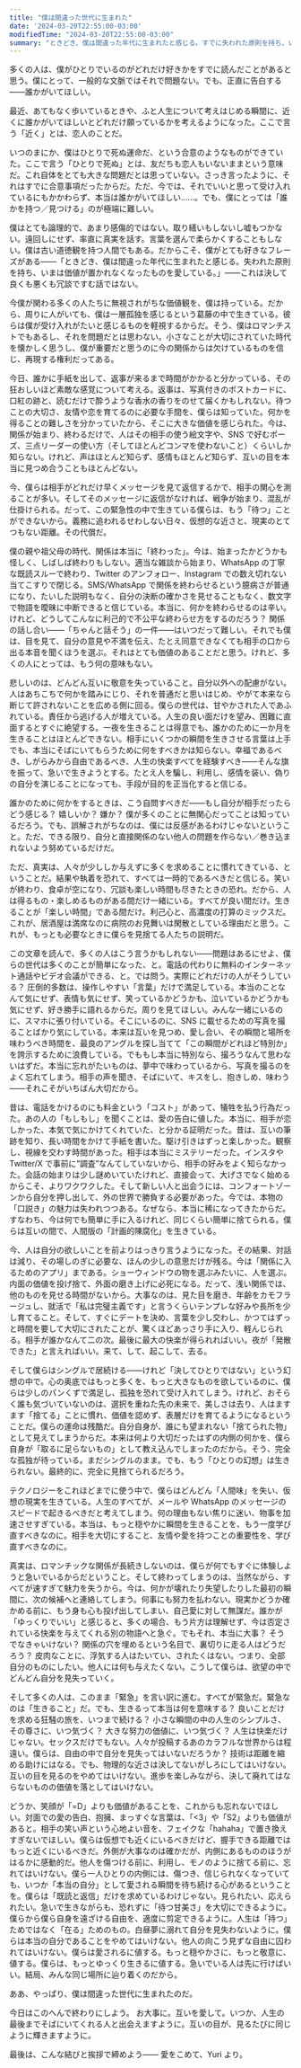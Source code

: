 ```yaml
---
title: "僕は間違った世代に生まれた"
date: '2024-03-20T22:55:00-03:00'
modifiedTime: "2024-03-20T22:55:00-03:00"
summary: "ときどき、僕は間違った年代に生まれたと感じる。すでに失われた原則を持ち、いまは価値が置かれなくなったものを愛している。"
---
```



多くの人は、僕がひとりでいるのがどれだけ好きかをすでに読んだことがあると思う。僕にとって、一般的な文脈ではそれで問題ない。でも、正直に告白する——誰かがいてほしい。

最近、あてもなく歩いているときや、ふと人生について考えはじめる瞬間に、近くに誰かがいてほしいとどれだけ願っているかを考えるようになった。ここで言う「近く」とは、恋人のことだ。

いつのまにか、僕はひとりで死ぬ運命だ、という合意のようなものができていた。ここで言う「ひとりで死ぬ」とは、友だちも恋人もいないままという意味だ。これ自体をとても大きな問題だとは思っていない。さっき言ったように、それはすでに合意事項だったからだ。ただ、今では、それでいいと思って受け入れているにもかかわらず、本当は誰かがいてほしい……。でも、僕にとっては「誰かを持つ／見つける」のが極端に難しい。

僕はとても論理的で、あまり感傷的ではない。取り繕いもしないし嘘もつかない。遠回しにせず、率直に真実を話す。言葉を選んで柔らかくすることもしない。僕は古い道徳観を持つ人間でもある。だからこそ、僕がとても好きなフレーズがある——「ときどき、僕は間違った年代に生まれたと感じる。失われた原則を持ち、いまは価値が置かれなくなったものを愛している。」——これは決して良くも悪くも冗談ですむ話ではない。

今僕が関わる多くの人たちに無視されがちな価値観を、僕は持っている。だから、周りに人がいても、僕は一層孤独を感じるという葛藤の中で生きている。彼らは僕が受け入れがたいと感じるものを軽視するからだ。そう、僕はロマンチストでもあるし、それを問題だとは思わない。小さなことが大切にされていた時代を懐かしく思うし、僕が重要だと思うのに今の関係からは欠けているものを信じ、再現する権利だってある。

今日、誰かに手紙を出して、返事が来るまで時間がかかると分かっている、その狂おしいほど素敵な感覚について考える。返事は、写真付きのポストカードに、口紅の跡と、読むだけで酔うような香水の香りをのせて届くかもしれない。待つことの大切さ、友情や恋を育てるのに必要な手間を、僕らは知っていた。何かを得ることの難しさを分かっていたから、そこに大きな価値を感じられた。今は、関係が始まり、終わるだけで、人はその相手の使う絵文字や、SNS で好むポーズ、三点リーダーの使い方（そしてほとんどコンマを使わないこと）くらいしか知らない。けれど、声はほとんど知らず、感情もほとんど知らず、互いの目を本当に見つめ合うこともほとんどない。

今、僕らは相手がどれだけ早くメッセージを見て返信するかで、相手の関心を測ることが多い。そしてそのメッセージに返信がなければ、戦争が始まり、混乱が仕掛けられる。だって、この緊急性の中で生きている僕らは、もう「待つ」ことができないから。義務に追われるせわしない日々、仮想的な近さと、現実のとてつもない距離。その代償だ。

僕の親や祖父母の時代、関係は本当に「終わった」。今は、始まったかどうかも怪しく、しばしば終わりもしない。適当な雑談から始まり、WhatsApp の丁寧な既読スルーで終わり、Twitter のアンフォロー、Instagram での数え切れない当てこすりで閉じる。SMS/WhatsApp で関係を終わらせるという臆病さが普通になり、たいした説明もなく、自分の決断の確かさを見せることもなく、数文字で物語を曖昧に中断できると信じている。本当に、何かを終わらせるのは辛い。けれど、どうしてこんなに利己的で不公平な終わらせ方をするのだろう？ 関係の話し合い——「ちゃんと話そう」の一件——はいつだって難しい。それでも僕は、目を見て、自分の意見や不満を伝え、たとえ同意できなくても相手の口から出る本音を聞くほうを選ぶ。それはとても価値のあることだと思う。けれど、多くの人にとっては、もう何の意味もない。

悲しいのは、どんどん互いに敬意を失っていること。自分以外への配慮がない。人はあちこちで何かを踏みにじり、それを普通だと思いはじめ、やがて本来なら断じて許されないことを広める側に回る。僕らの世代は、甘やかされた人であふれている。責任から逃げる人が増えている。人生の良い面だけを望み、困難に直面するとすぐに絶望する。一夜を生きることは得意でも、誰かのために一か月を生きることはほとんどできない。相手にいくつかの瞬間を生きさせる言葉は上手でも、本当にそばにいてもらうために何をすべきかは知らない。幸福であるべき、しがらみから自由であるべき、人生の快楽すべてを経験すべき——そんな旗を振って、急いで生きようとする。たとえ人を騙し、利用し、感情を装い、偽りの自分を演じることになっても、手段が目的を正当化すると信じる。

誰かのために何かをするときは、こう自問すべきだ——もし自分が相手だったらどう感じる？ 嬉しいか？ 嫌か？ 僕が多くのことに無関心だってことは知っているだろう。でも、誤解されがちなのは、僕には反感があるわけじゃないということ。ただ、できる限り、自分と直接関係のない他人の問題を作らない／巻き込まれないよう努めているだけだ。

ただ、真実は、人々が少ししか与えずに多くを求めることに慣れてきている、ということだ。結果や執着を恐れて、すべては一時的であるべきだと信じる。笑いが終わり、食卓が空になり、冗談も楽しい時間も尽きたときの恐れ。だから、人は得るもの・楽しめるものがある間だけ一緒にいる。すべてが良い間だけ。生きることが「楽しい時間」である間だけ。利己心と、高濃度の打算のミックスだ。これが、居酒屋は満席なのに病院のお見舞いは閑散としている理由だと思う。これが、もっとも必要なときに僕らを見捨てる人たちの説明だ。

この文章を読んで、多くの人はこう言うかもしれない——問題はあるにせよ、僕らの世代は多くのことが簡単になった、と。電話の代わりに無料のインターネット通話やビデオ会議ができる、と。では問う。実際にどれだけの人がそうしている？ 圧倒的多数は、操作しやすい「言葉」だけで満足している。本当のことなんて気にせず、表情も気にせず、笑っているかどうかも、泣いているかどうかも気にせず、好き勝手に語れるからだ。周りを見てほしい。みんな一緒にいるのに、スマホに張り付いている。そこにいるのに、SNS に載せるための写真を撮ることばかり気にしている。本来は互いを見つめ、愛し合い、その瞬間と場所を味わうべき時間を、最良のアングルを探し当てて「この瞬間がどれほど特別か」を誇示するために浪費している。でももし本当に特別なら、撮ろうなんて思わないはずだ。本当に忘れがたいものは、夢中で味わっているから、写真を撮るのをよく忘れてしまう。相手の声を聞き、そばにいて、キスをし、抱きしめ、味わう——それこそがいちばん大切だから。

昔は、電話をかけるのにも料金という「コスト」があって、犠牲を払う行為だった。あの人の「もしもし」を聞くことは、愛の告白に値した。本当に、相手が恋しかった、本気で気にかけてくれていた、と分かる証明だった。昔は、互いの筆跡を知り、長い時間をかけて手紙を書いた。駆け引きはずっと楽しかった。観察し、視線を交わす時間があった。相手は本当にミステリーだった。インスタや Twitter/X で事前に“調査”なんてしていないから、相手の好みをよく知らなかった。会話の始まりは少し謎めいていたけれど、直接会って、大げさでなく始めるからこそ、よりワクワクした。そして新しい人と出会うには、コンフォートゾーンから自分を押し出して、外の世界で勝負する必要があった。今では、本物の「口説き」の魅力は失われつつある。なぜなら、本当に稀になってきたからだ。すなわち、今は何でも簡単に手に入るけれど、同じくらい簡単に捨てられる。僕らは互いの間で、人間版の「計画的陳腐化」を生きている。

今、人は自分の欲しいことを前よりはっきり言うようになった。その結果、対話は減り、その場しのぎに必要な、ほんの少しの意思だけが残る。今は「関係に入るためのアプリ」まである。ショーウィンドウの物を選ぶみたいに、人を選ぶ。内面の価値を投げ捨て、外面の磨き上げに必死になる。だって、浅い関係では、他のものを見せる時間がないから。大事なのは、見た目を磨き、年齢をカモフラージュし、就活で「私は完璧主義です」と言うくらいテンプレな好みや長所を少し育てること。そして、すぐにデートを決め、言葉を少し交わし、かつてはずっと時間を要して大切にされたことが、驚くほどあっさり手に入り、軽んじられる。相手が誰かなんて二の次。最後に最大の快楽が得られればいい。夜が「発散できた」と言えればいい。来て、して、起こして、去る。

そして僕らはシングルで居続ける——けれど「決してひとりではない」という幻想の中で。心の奥底ではもっと多くを、もっと大きなものを欲しているのに、僕らは少しのパンくずで満足し、孤独を恐れて受け入れてしまう。けれど、おそらく誰も気づいていないのは、選択を重ねた先の未来で、美しさは去り、人はますます「捨てる」ことに慣れ、価値を認めず、表層だけを育てるようになるということだ。僕らの運命は残酷だ。自分自身が、誰にも望まれない「捨てられた物」として見えてしまうからだ。本来は何より大切だったはずの内側の何かを、僕ら自身が「取るに足らないもの」として教え込んでしまったのだから。そう、完全な孤独が待っている。まだシングルのまま。でも、もう「ひとりの幻想」は生きられない。最終的に、完全に見捨てられるだろう。

テクノロジーをこれほどまでに使う中で、僕らはどんどん「人間味」を失い、仮想の現実を生きている。人生のすべてが、メールや WhatsApp のメッセージのスピードで起きるべきだと考えてしまう。何の理由もない焦りに迷い、物事を加速させすぎている。本当は、もっと穏やかに瞬間を生きることを、もう一度学び直すべきなのに。相手を大切にすること、友情や愛を持つことの重要性を、学び直すべきなのに。

真実は、ロマンチックな関係が長続きしないのは、僕らが何でもすぐに体験しようと急いでいるからだということ。そして終わってしまうのは、当然ながら、すべてが速すぎて魅力を失うから。今は、何かが壊れたり失望したりした最初の瞬間に、次の候補へと連絡してしまう。何事にも努力を払わない。現実かどうか確かめる前に、もう身も心も投げ出してしまい、自己愛に対して無謀だ。誰かが「ゆっくりでいい」と感じると、多くの場合、もう片方は理解せず、今は否定されている快楽を与えてくれる別の物語へと急ぐ。でもそれ、本当に大事？ そうでなきゃいけない？ 関係の穴を埋めるという名目で、裏切りに走る人はどうだろう？ 皮肉なことに、浮気する人はたいてい、されたくはない。つまり、全部自分のものにしたい。他人には何も与えたくない。こうして僕らは、欲望の中でどんどん自分を見失っていく。

そして多くの人は、このまま「緊急」を言い訳に進む。すべてが緊急だ。緊急なのは「生きること」だ。でも、生きるって本当は何を意味する？ 良いことだけを求める狂騒の旅を、いつまで続ける？ 小さな瞬間の中の人生のシンプルさ、その尊さに、いつ気づく？ 大きな努力の価値に、いつ気づく？ 人生は快楽だけじゃない。セックスだけでもない。人々が投稿するあのカラフルな世界からは程遠い。僕らは、自由の中で自分を見失ってはいないだろうか？ 技術は距離を縮める助けにはなる。でも、物理的な近さは決してないがしろにしてはいけない。互いの目を見るのをやめてはいけない。進歩を楽しみながら、決して廃れてはならないものの価値を落としてはいけない。

どうか、笑顔が「=D」よりも価値があることを、これからも忘れないでほしい。対面での愛の告白、抱擁、まっすぐな言葉は、「<3」や「S2」よりも価値があると。相手の笑い声という心地よい音を、フェイクな「hahaha」で置き換えすぎないでほしい。僕らは仮想でも近くにいるべきだけど、握手できる距離ではもっと近くにいるべきだ。外側が大事なのは確かだが、内側にあるもののほうがはるかに感動的だ。他人を傷つける前に、利用し、モノのように捨てる前に、忘れてはいけない。僕ら一人ひとりの内側には、傷つき、信じられなくなっていても、いつか「本当の自分」として愛される瞬間を待ち続ける心があるということを。僕らは「既読と返信」だけを求めているわけじゃない。見られたい、応えられたい。急いで生きながらも、恐れずに「待つ甘美さ」を大切にできるように。僕らから僕ら自身を遠ざける自由を、適度に剪定できるように。人生は「持つ」ためではなく「在る」ためのもの。白昼夢に溺れて自分を見失わないように。僕らは本当の自分であることをやめてはいけない。他人の向こう見ずな自由に囚われてはいけない。僕らは愛されるに値する。もっと穏やかさに、もっと敬意に、値する。僕らは、もっとゆっくり生きるに値する。急いでいる人は先に行けばいい。結局、みんな同じ場所に辿り着くのだから。

ああ、やっぱり、僕は間違った世代に生まれたのだ。

今日はこのへんで終わりにしよう。
お大事に。互いを愛して。いつか、人生の最後までそばにいてくれる人と出会えますように。互いの目が、見るたびに同じように輝きますように。

最後は、こんな結びと挨拶で締めよう——
愛をこめて、Yuri より。
